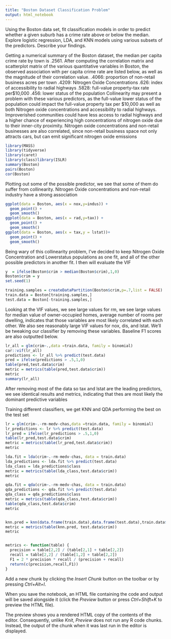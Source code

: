 ```yaml
---
title: "Boston Dataset Classification Problem"
output: html_notebook
---
```

Using the Boston data set, fit classification models in order to predict
whether a given suburb has a crime rate above or below the median.
Explore logistic regression, LDA, and KNN models using various subsets of the predictors. Describe your findings.


Getting a numerical summary of the Boston dataset, the median per capita crime rate by town is .2561. After computing the correlation matrix and scatterplot matrix of the various quantitative variables in Boston, the observed association with per capita crime rate are listed below, as well as the magnitude of their correlation value.
.4066: proportion of non-retail business acres per town
.4209: Nitrogen Oxide Concentrations
.626: index of accessibility to radial highways
.5828: full-value property-tax rate per$10,000
.456: lower status of the population 
Collinearity may present a problem with these various predictors, as the full-value lower status of the population could impact the full-value property tax per $10,000 as well as both Nitrogen oxide concentrations and accessibility to radial highways. Improverished communities could have less access to radial highways and a higher chance of experiencing high concentrations of nitrogen oxide due to their inner-city proximity. Nitrogen oxide concentrations and non-retail businesses are also correlated, since non-retail business space not only attracts cars, but can emit significant nitrogen oxide emissions


```r
library(MASS)
library(tidyverse)
library(caret)
library(class)library(ISLR)
summary(Boston)
pairs(Boston)
cor(Boston)
```


Plotting out some of the possible predictor, we see that some of them do suffer from collinearity. Nitrogen Oxide concentrations and non-retail industry have a strong association
```r
ggplot(data = Boston, aes(x = nox,y=indus)) +
  geom_point() +
  geom_smooth()
ggplot(data = Boston, aes(x = rad,y=tax)) +
  geom_point() +
  geom_smooth()
ggplot(data = Boston, aes(x = tax,y = lstat))+
  geom_point() +
  geom_smooth()
```

Being wary of this collinearity problem, I've decided to keep Nitrogen Oxide Concentration and Lowerstatus populations as one fit, and all of the other possible predictors in another fit. I then will evaluate the VIF
```r
y  = ifelse(Boston$crim > median(Boston$crim),1,0)
Boston$crim = y
set.seed(1)
```


```r

training.samples = createDataPartition(Boston$crim,p=.7,list = FALSE)
train.data = Boston[training.samples,]
test.data = Boston[-training.samples,]
```

Looking at the VIF values, we see large values for rm, we see large values for median value of owner-occupied homes, average number of rooms per dwelling, indicates that those variables are most likely correlated with each other. We also see reasonably large VIF values for nox, dis, and lstat. We'll be tweaking our classifier by removing these variables. Baseline F1 scores are also outputted below.
```r
lr_all = glm(crim~.,data =train.data, family = binomial)
car::vif(lr_all)
predictions <- lr_all %>% predict(test.data)
pred = ifelse(predictions > .5,1,0)
table(pred,test.data$crim)
metric = metrics(table(pred,test.data$crim))
metric
summary(lr_all)
```

After removing most of the data so tax and lstat are the leading predictors, we see identical results and metrics, indicating that thes are most likely the dominant predictive variables

Training different classifiers, we get KNN and QDA performing the best on the test set
```r
lr = glm(crim~.-rm-medv-chas,data =train.data, family = binomial)
lr_predictions <- lr %>% predict(test.data)
lr_pred = ifelse(lr_predictions > .5,1,0)
table(lr_pred,test.data$crim)
metric = metrics(table(lr_pred,test.data$crim))
metric

lda.fit = lda(crim~.-rm-medv-chas, data = train.data)
lda_predictions <- lda.fit %>% predict(test.data)
lda_class = lda_predictions$class
metric = metrics(table(lda_class,test.data$crim))
metric

qda.fit = qda(crim~.-rm-medv-chas, data = train.data)
qda_predictions <- qda.fit %>% predict(test.data)
qda_class = qda_predictions$class
metric = metrics(table(qda_class,test.data$crim))
table(qda_class,test.data$crim)
metric


knn.pred = knn(data.frame(train.data),data.frame(test.data),train.data$crim,k=3)
metric = metrics(table(knn.pred, test.data$crim))
metric
```

```r

```


```r
metrics <- function(table) {
  precision = table[2,2] / (table[2,1] + table[2,2])
  recall = table[2,2] / (table[1,2] + table[2,2])
  F1 = 2 * precision * recall / (precision + recall)
  return(c(precision,recall,F1))
}
```


Add a new chunk by clicking the *Insert Chunk* button on the toolbar or by pressing *Ctrl+Alt+I*.

When you save the notebook, an HTML file containing the code and output will be saved alongside it (click the *Preview* button or press *Ctrl+Shift+K* to preview the HTML file).

The preview shows you a rendered HTML copy of the contents of the editor. Consequently, unlike *Knit*, *Preview* does not run any R code chunks. Instead, the output of the chunk when it was last run in the editor is displayed.
